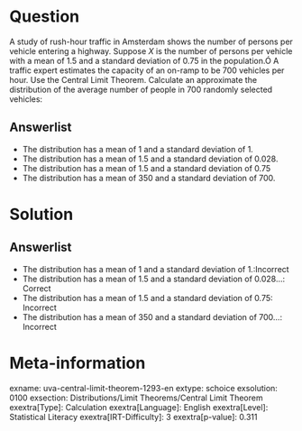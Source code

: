 Question
========

A study of rush-hour traffic in Amsterdam shows the number of persons per vehicle entering a highway. Suppose *X* is the number of persons per vehicle with a mean of 1.5 and a standard deviation of 0.75 in the population.Ó A traffic expert estimates the capacity of an on-ramp to be 700 vehicles per hour. Use the Central Limit Theorem. Calculate an approximate the distribution of the average number of people in 700 randomly selected vehicles:

Answerlist
----------

* The distribution has a mean of 1 and a standard deviation of 1.
* The distribution has a mean of 1.5 and a standard deviation of 0.028.
* The distribution has a mean of 1.5 and a standard deviation of 0.75
* The distribution has a mean of 350 and a standard deviation of 700.

Solution
========

Answerlist
----------

* The distribution has a mean of 1 and a standard deviation of 1.:Incorrect
* The distribution has a mean of 1.5 and a standard deviation of 0.028...: Correct
* The distribution has a mean of 1.5 and a standard deviation of 0.75: Incorrect
* The distribution has a mean of 350 and a standard deviation of 700...: Incorrect

Meta-information
================
exname: uva-central-limit-theorem-1293-en
extype: schoice
exsolution: 0100
exsection: Distributions/Limit Theorems/Central Limit Theorem
exextra[Type]: Calculation
exextra[Language]: English
exextra[Level]: Statistical Literacy
exextra[IRT-Difficulty]: 3
exextra[p-value]: 0.311
